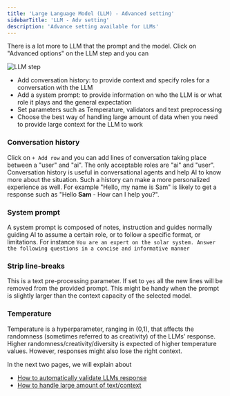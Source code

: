 ```yaml
---
title: 'Large Language Model (LLM) - Advanced setting'
sidebarTitle: 'LLM - Adv setting'
description: 'Advance setting available for LLMs'
---
```

There is a lot more to LLM that the prompt and the model.
Click on "Advanced options" on the LLM step and you can

![LLM step](/images/build-custom-tools/tool-step/llm-adv.png)

* Add conversation history: to provide context and specify roles for a conversation with the LLM
* Add a system prompt: to provide information on who the LLM is or what role it plays and the general expectation
* Set parameters such as Temperature, validators and text preprocessing
* Choose the best way of handling large amount of data when you need to provide large context for the LLM to work

### Conversation history
Click on `+ Add row` and you can add lines of conversation taking place between a "user" and "ai".
<Info>
The only acceptable roles are "ai" and "user".
</Info>
Conversation history is useful in conversational agents and help AI to know more about the situation. Such a history
can make a more personalized experience as well. For example "Hello, my name is Sam" is likely to get a response such
as "Hello **Sam** - How can I help you?".

### System prompt
A system prompt is composed of notes, instruction and guides normally guiding AI to assume a certain role, 
or to follow a specific format, or limitations.
For instance `You are an expert on the solar system. Answer the following questions in a concise and informative manner`

### Strip line-breaks
This is a text pre-processing parameter. If set to `yes` all the new lines will be removed from the provided prompt.
This might be handy when the prompt is slightly larger than the context capacity of the selected model.

### Temperature
Temperature is a hyperparameter, ranging in (0,1), that affects the randomness (sometimes referred to as creativity) 
of the LLMs' response.
Higher randomness/creativity/diversity is expected of higher temperature values.
However, responses might also lose the right context.

In the next two pages, we will explain about
* [How to automatically validate LLMs response](/build-custom-tools/tool-steps/llms/validators)
* [How to handle large amount of text/context](/build-custom-tools/tool-steps/llms/how-to-handle-too-much-text)